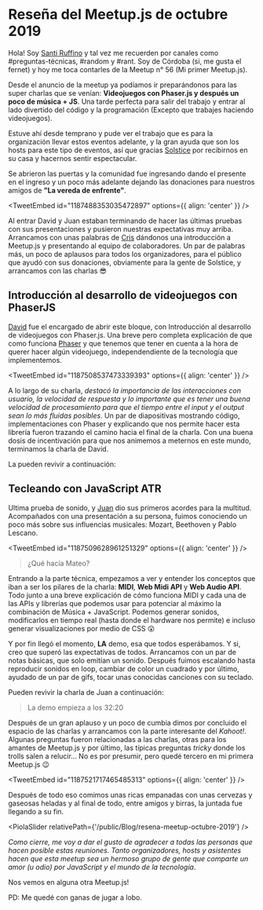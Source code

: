 

# Reseña del Meetup.js de octubre 2019

Hola! Soy [Santi Ruffino](https://twitter.com/santiruffinodev) y tal vez me recuerden por canales como #preguntas-técnicas, #random y #rant. Soy de Córdoba (si, me gusta el fernet) y hoy me toca contarles de la Meetup n° 56 (Mi primer Meetup.js).

Desde el anuncio de la meetup ya podíamos ir preparándonos para las super charlas que se venían: **Videojuegos con Phaser.js y después un poco de música + JS**. Una tarde perfecta para salir del trabajo y entrar al lado divertido del código y la programación (Excepto que trabajes haciendo videojuegos).

Estuve ahí desde temprano y pude ver el trabajo que es para la organización llevar estos eventos adelante, y la gran ayuda que son los hosts para este tipo de eventos, así que gracias [Solstice](https://www.solstice.com/) por recibirnos en su casa y hacernos sentir espectacular.

Se abrieron las puertas y la comunidad fue ingresando dando el presente en el ingreso y un poco más adelante dejando las donaciones para nuestros amigos de **"La vereda de enfrente"**.

<TweetEmbed id="1187488353035472897" options={{ align: 'center' }} />

Al entrar David y Juan estaban terminando de hacer las últimas pruebas con sus presentaciones y pusieron nuestras expectativas muy arriba. Arrancamos con unas palabras de [Cris](https://twitter.com/DuranCristhian) dándonos una introducción a Meetup.js y presentando al equipo de colaboradores. Un par de palabras más, un poco de aplausos para todos los organizadores, para el público que ayudó con sus donaciones, obviamente para la gente de Solstice, y arrancamos con las charlas 😎

## Introducción al desarrollo de videojuegos con PhaserJS

[David](https://twitter.com/shadow_of__soul) fue el encargado de abrir este bloque, con Introducción al desarrollo de videojuegos con Phaser.js. Una breve pero completa explicación de que como funciona [Phaser](https://phaser.io/) y que tenemos que tener en cuenta a la hora de querer hacer algún videojuego, independendiente de la tecnología que implementemos.

<TweetEmbed id="1187508537473339393" options={{ align: 'center' }} />

A lo largo de su charla, _destacó la importancia de las interacciones con usuario, la velocidad de respuesta y lo importante que es tener una buena velocidad de procesamiento para que el tiempo entre el input y el output sean lo más fluidas posibles_. Un par de diapositivas mostrando código, implementaciones con Phaser y explicando que nos permite hacer esta librería fueron trazando el camino hacia el final de la charla. Con una buena dosis de incentivación para que nos animemos a meternos en este mundo, terminamos la charla de David.

La pueden revivir a continuación:

<YouTube videoId="HEyCPy-IaGI" containerClassName="video-wrapper" className="video-iframe" />

## Tecleando con JavaScript ATR

Ultima prueba de sonido, y [Juan](https://twitter.com/juanscolari) dio sus primeros acordes para la multitud. Acompañados con una presentación a su persona, fuimos conociendo un poco más sobre sus influencias musicales: Mozart, Beethoven y Pablo Lescano.

<TweetEmbed id="1187509628961251329" options={{ align: 'center' }} />

> ¿Qué hacía Mateo?

Entrando a la parte técnica, empezamos a ver y entender los conceptos que iban a ser los pilares de la charla: **MIDI**, **Web Midi API** y **Web Audio API**. Todo junto a una breve explicación de cómo funciona MIDI y cada una de las APIs y librerías que podemos usar para potenciar al máximo la combinación de Música + JavaScript. Podemos generar sonidos, modificarlos en tiempo real (hasta donde el hardware nos permite) e incluso generar visualizaciones por medio de CSS 😮

Y por fin llegó el momento, **LA** demo, esa que todos esperábamos. Y si, creo que superó las expectativas de todos. Arrancamos con un par de notas básicas, que solo emitían un sonido. Después fuimos escalando hasta reproducir sonidos en loop, cambiar de color un cuadrado y por último, ayudado de un par de gifs, tocar unas conocidas canciones con su teclado.

Pueden revivir la charla de Juan a continuación:

<YouTube videoId="nD1TOEk2xpc" containerClassName="video-wrapper" className="video-iframe" />

> La demo empieza a los 32:20

Después de un gran aplauso y un poco de cumbia dimos por concluido el espacio de las charlas y arrancamos con la parte interesante del _Kahoot!_. Algunas preguntas fueron relacionadas a las charlas, otras para los amantes de Meetup.js y por último, las típicas preguntas _tricky_ donde los trolls salen a relucir... No es por presumir, pero quedé tercero en mi primera Meetup.js 😉

<TweetEmbed id="1187521717465485313" options={{ align: 'center' }} />

Después de todo eso comimos unas ricas empanadas con unas cervezas y gaseosas heladas y al final de todo, entre amigos y birras, la juntada fue llegando a su fin.

<PiolaSlider relativePath={'/public/Blog/resena-meetup-octubre-2019'} />

_Como cierre, me voy a dar el gusto de agradecer a todas las personas que hacen posible estas reuniones. Tanto organizadores, hosts y asistentes hacen que esta meetup sea un hermoso grupo de gente que comparte un amor (u odio) por JavaScript y el mundo de la tecnología_.

Nos vemos en alguna otra Meetup.js!

PD: Me quedé con ganas de jugar a lobo.

<script async src="https://platform.twitter.com/widgets.js" charSet="utf-8" />
